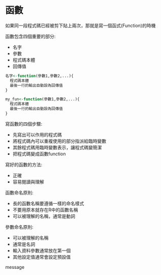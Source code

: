 # 函數

如果同一段程式碼已經被剪下貼上兩次，那就是寫一個函式(Function)的時機

函數包含四個重要的部分:

- 名字
- 參數
- 程式碼本體
- 回傳值

```r
名字<-function(參數1,參數2,...){
  程式碼本體
  最後一行的輸出自動設為回傳值
}
```

```r
my_fun<-function(參數1,參數2,...){
  程式碼本體
  最後一行的輸出自動設為回傳值
}
```

寫函數的四個步驟:

- 先寫出可以作用的程式碼
- 將程式碼內可以重複使用的部分指派給臨時變數
- 其餘程式碼用臨時變數表示，讓程式碼變簡潔
- 把程式碼變成函數function

寫好的函數的方法:

- 正確
- 容易閱讀與理解

函數命名原則:

- 長的函數名稱要遵循一樣的命名樣式
- 不要用原本就存在R中的函數名稱
- 可以被理解的名稱，通常是動詞

參數命名原則:

- 可以被理解的名稱
- 通常是名詞
- 輸入資料參數通常放在第一個
- 其他設定值通常會設定預設值

message



